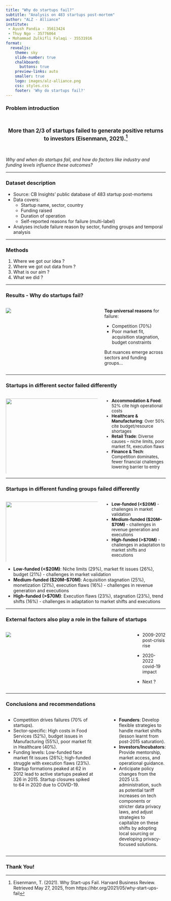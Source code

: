 ```yaml
---
title: "Why do startups fail?"
subtitle: "Analysis on 483 startups post-mortem"
author: "ALZ - Alliance"
institute: 
 - Ayush Pandia - 35613424
 - Thuy Ngo - 35776064
 - Mohammad Zulkifli Falaqi - 35531916
format:
  revealjs: 
    theme: sky
    slide-number: true
    chalkboard: 
      buttons: true
    preview-links: auto
    smaller: true
    logo: images/alz-alliance.png
    css: styles.css
    footer: 'Why do startups fail?'
---
```

### Problem introduction

<br></br>
<div style="text-align: center; font-size: 1.2em; font-weight: bold">**More than 2/3 of startups failed** to generate positive returns to investors (Eisenmann, 2021).^[Eisenmann, T. (2021). Why Start-ups Fail. Harvard Business Review. Retrieved May 27, 2025, from https://hbr.org/2021/05/why-start-ups-fail
]</div>  

<br></br>
*Why and when do startups fail, and how do factors like industry and funding levels influence these outcomes?*

---

### Dataset description
- Source: CB Insights’ public database of 483 startup post-mortems
- Data covers:
  - Startup name, sector, country
  - Funding raised
  - Duration of operation
  - Self-reported reasons for failure (multi-label)
- Analyses include failure reason by sector, funding groups and temporal analysis

---

### Methods

1. Where we got our idea ?
2. Where we got out data from ?
3. What is our aim ?
4. What we did ?

---

### Results - Why do startups fail? {.smaller}

::: columns
::: {.column width="60%"}
![](images/overall-reason.png)
:::

::: {.column width="40%"}
**Top universal reasons** for failure:

  - Competition (70%)
  - Poor market fit, acquisition stagnation, budget constraints

But nuances emerge across sectors and funding groups...
:::
:::

---

### Startups in different sector failed differently {.smaller}

::: columns
::: {.column width="60%"}
![](images/sector-reason.png){width=115%}
:::

::: {.column width="40%"}
<div style="font-size: 0.95em;">
- **Accommodation & Food**: 52% cite high operational costs
- **Healthcare & Manufacturing**: Over 50% cite budget/resource shortages
- **Retail Trade**: Diverse causes – niche limits, poor market fit, execution flaws
- **Finance & Tech**: Competition dominates, fewer financial challenges lowering barrier to entry
</div>
:::
:::

---

### Startups in different funding groups failed differently {.smaller}

::: columns
::: {.column width="60%"}
![](images/funding-reason.png){width=115%}
:::

::: {.column width="40%"}
<div style="font-size: 0.95em;">
- **Low-funded (<$20M)** - challenges in market validation
- **Medium-funded ($20M–$70M)** - challenges in revenue generation and executions
- **High-funded (>$70M)** - challenges in adaptation to market shifts and executions
</div>
:::
:::

::: {.notes}
- **Low-funded (<$20M)**: Niche limits (29%), market fit issues (26%), budget (21%) - challenges in market validation
- **Medium-funded ($20M–$70M)**: Acquisition stagnation (25%), monetization (21%), execution flaws (16%) - challenges in revenue generation and executions
- **High-funded (>$70M)**: Execution flaws (23%), stagnation (23%), trend shifts (16%) - challenges in adaptation to market shifts and executions
:::

---

### External factors also play a role in the failure of startups {.smaller}

::: columns
::: {.column width="76%"}
![](images/fig-temporalplot.png)
:::

::: {.column width="3%"}
:::

::: {.column width="21%"}
- 2009-2012 
post-crisis rise

- 2020-2022 
covid-19 impact

- Next ?
:::
:::
---

### Conclusions and recommendations {.smaller}

::: columns
::: {.column width="60%"}
- Competition drives failures (70% of startups).
-	Sector-specific: High costs in Food Services (52%), budget issues in Manufacturing (55%), poor market fit in Healthcare (40%).
-	Funding levels: Low-funded face market fit issues (26%); high-funded struggle with execution flaws (23%).
- Startup formations peaked at 62 in 2012 lead to active startups peaked at 326 in 2015. Startup closures spiked to 64 in 2020 due to COVID-19.
:::

::: {.column width="3%"}
:::

::: {.column width="37%"}
::: {.callout-tip title="Recommendation"}

- **Founders**: Develop flexible strategies to handle market shifts (lesson learnt from post-2015 saturation).
- **Investors/Incubators**: Provide mentorship, market access, and operational guidance.
- Anticipate policy changes from the 2025 U.S. administration, such as potential tariff increases on tech components or stricter data privacy laws, and adjust strategies to capitalize on these shifts by adopting local sourcing or developing privacy-focused solutions.
:::
:::
:::

---
### Thank You! {background-image="images/alz-alliance.jpg"}


